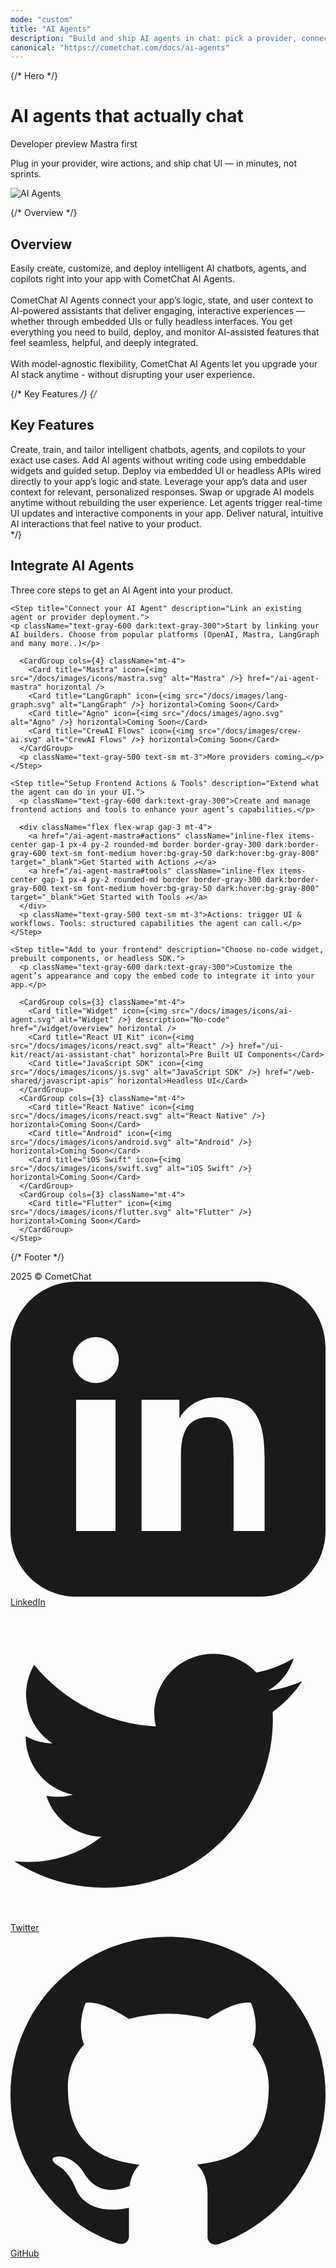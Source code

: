 ```yaml
---
mode: "custom"
title: "AI Agents"
description: "Build and ship AI agents in chat: pick a provider, connect your agent, and export UI or embed widgets."
canonical: "https://cometchat.com/docs/ai-agents"
---
```



{/* Hero */}
<div className="relative w-full flex items-center justify-center" style={{ height: '16rem', overflow: 'hidden' }}>
	<div className="absolute inset-0 bg-primary dark:bg-primary-light" style={{ opacity: 0.06 }}/>
	<div style={{maxWidth: '70rem', margin: '0 auto', padding: '0 1.25rem' }}>
		<Columns cols={2} className="items-center gap-x-12">
			<div>
        <h1 className="text-gray-700 dark:text-white" style={{ fontSize: '2.1rem', fontWeight: 700 }}>AI agents that actually chat</h1>
        <div className="flex gap-2 mt-2">
          <Badge>Developer preview</Badge>
          <Badge>Mastra first</Badge>
        </div>
        <p className="text-gray-600 dark:text-gray-300 mt-2">Plug in your provider, wire actions, and ship chat UI — in minutes, not sprints.</p>
			</div>
					<div className="flex items-center justify-center">
						<img src="/images/agent-banner.png" alt="AI Agents" className="w-full max-w-[360px]"/>
					</div>
		</Columns>
	</div>
  
</div>

<div style={{marginTop: '2rem', marginBottom: '2rem', maxWidth: '70rem', marginLeft: 'auto', marginRight: 'auto', paddingLeft: '1.25rem', paddingRight: '1.25rem' }}>

{/* Overview */}
<div className="mb-10">
  <h2 className="text-gray-700 dark:text-white text-2xl font-semibold">Overview</h2>

<p className="text-gray-600 dark:text-gray-300">
Easily create, customize, and deploy intelligent AI chatbots, agents, and copilots right into your app with CometChat AI Agents.
<br/><br/>
CometChat AI Agents connect your app’s logic, state, and user context to AI-powered assistants that deliver engaging, interactive experiences — whether through embedded UIs or fully headless interfaces. You get everything you need to build, deploy, and monitor AI-assisted features that feel seamless, helpful, and deeply integrated.
<br/><br/>
With model-agnostic flexibility, CometChat AI Agents let you upgrade your AI stack anytime - without disrupting your user experience.
</p>

</div>


{/* Key Features */}
{/* <div className="mb-10">
  <h2 className="text-gray-700 dark:text-white text-2xl font-semibold">Key Features</h2>

  <CardGroup className="mt-4" cols={3}>
    <Card title="Create & Customize with Ease">Create, train, and tailor intelligent chatbots, agents, and copilots to your exact use cases.</Card>
    <Card title="No-Code Integration">Add AI agents without writing code using embeddable widgets and guided setup.</Card>
    <Card title="Seamless Integration">Deploy via embedded UI or headless APIs wired directly to your app’s logic and state.</Card>
    <Card title="Context-Aware Intelligence">Leverage your app’s data and user context for relevant, personalized responses.</Card>
    <Card title="Model-Agnostic Flexibility">Swap or upgrade AI models anytime without rebuilding the user experience.</Card>
    <Card title="Frontend Actions">Let agents trigger real-time UI updates and interactive components in your app.</Card>
    <Card title="Engaging Experiences">Deliver natural, intuitive AI interactions that feel native to your product.</Card>
  </CardGroup>

</div> */}

<div className="mb-10">
  <h2 className="text-gray-700 dark:text-white text-2xl font-semibold">Integrate AI Agents</h2>
  <p className="text-gray-600 dark:text-gray-300">Three core steps to get an AI Agent into your product.</p>
  <Steps className="mt-6">
    
    <Step title="Connect your AI Agent" description="Link an existing agent or provider deployment.">
    <p className="text-gray-600 dark:text-gray-300">Start by linking your AI builders. Choose from popular platforms (OpenAI, Mastra, LangGraph and many more..)</p>

      <CardGroup cols={4} className="mt-4">
        <Card title="Mastra" icon={<img src="/docs/images/icons/mastra.svg" alt="Mastra" />} href="/ai-agent-mastra" horizontal />
        <Card title="LangGraph" icon={<img src="/docs/images/lang-graph.svg" alt="LangGraph" />} horizontal>Coming Soon</Card>
        <Card title="Agno" icon={<img src="/docs/images/agno.svg" alt="Agno" />} horizontal>Coming Soon</Card>
        <Card title="CrewAI Flows" icon={<img src="/docs/images/crew-ai.svg" alt="CrewAI Flows" />} horizontal>Coming Soon</Card>
      </CardGroup>
      <p className="text-gray-500 text-sm mt-3">More providers coming…</p>
    </Step>
    
    <Step title="Setup Frontend Actions & Tools" description="Extend what the agent can do in your UI.">
      <p className="text-gray-600 dark:text-gray-300">Create and manage frontend actions and tools to enhance your agent’s capabilities.</p>

      <div className="flex flex-wrap gap-3 mt-4">
        <a href="/ai-agent-mastra#actions" className="inline-flex items-center gap-1 px-4 py-2 rounded-md border border-gray-300 dark:border-gray-600 text-sm font-medium hover:bg-gray-50 dark:hover:bg-gray-800" target="_blank">Get Started with Actions ↗</a>
        <a href="/ai-agent-mastra#tools" className="inline-flex items-center gap-1 px-4 py-2 rounded-md border border-gray-300 dark:border-gray-600 text-sm font-medium hover:bg-gray-50 dark:hover:bg-gray-800" target="_blank">Get Started with Tools ↗</a>
      </div>
      <p className="text-gray-500 text-sm mt-3">Actions: trigger UI & workflows. Tools: structured capabilities the agent can call.</p>
    </Step>
    
    <Step title="Add to your frontend" description="Choose no‑code widget, prebuilt components, or headless SDK.">
      <p className="text-gray-600 dark:text-gray-300">Customize the agent’s appearance and copy the embed code to integrate it into your app.</p>

      <CardGroup cols={3} className="mt-4">
        <Card title="Widget" icon={<img src="/docs/images/icons/ai-agent.svg" alt="Widget" />} description="No‑code" href="/widget/overview" horizontal />
        <Card title="React UI Kit" icon={<img src="/docs/images/icons/react.svg" alt="React" />} href="/ui-kit/react/ai-assistant-chat" horizontal>Pre Built UI Components</Card>
        <Card title="JavaScript SDK" icon={<img src="/docs/images/icons/js.svg" alt="JavaScript SDK" />} href="/web-shared/javascript-apis" horizontal>Headless UI</Card>
      </CardGroup>
      <CardGroup cols={3} className="mt-4">
        <Card title="React Native" icon={<img src="/docs/images/icons/react.svg" alt="React Native" />} horizontal>Coming Soon</Card>
        <Card title="Android" icon={<img src="/docs/images/icons/android.svg" alt="Android" />} horizontal>Coming Soon</Card>
        <Card title="iOS Swift" icon={<img src="/docs/images/icons/swift.svg" alt="iOS Swift" />} horizontal>Coming Soon</Card>
      </CardGroup>
      <CardGroup cols={3} className="mt-4">
        <Card title="Flutter" icon={<img src="/docs/images/icons/flutter.svg" alt="Flutter" />} horizontal>Coming Soon</Card>
      </CardGroup>
    </Step>
  
  </Steps>
</div>

</div>

 {/* Footer */}
<div className="flex flex-col w-full mt-8" style={{ background: 'black' }}>
<div className="bg-black text-gray-400 py-6 px-8 flex flex-col md:flex-row justify-between items-center rounded-t-xl">
  <div className="mb-4 md:mb-0">
    2025 © CometChat
  </div>
  <div className="flex space-x-6 items-center">
    <a href="https://www.linkedin.com/company/cometchat" target="_blank" className="flex items-center space-x-1 hover:text-white transition-colors">
      <svg xmlns="http://www.w3.org/2000/svg" className="h-5 w-5" fill="currentColor" viewBox="0 0 24 24">
        <path d="M19 0h-14c-2.761 0-5 2.239-5 5v14c0 2.762 2.239 5 5 5h14c2.762 0 5-2.238 5-5v-14c0-2.761-2.238-5-5-5zm-11 19h-3v-10h3v10zm-1.5-11.268c-.966 0-1.75-.784-1.75-1.75s.784-1.75 1.75-1.75 1.75.784 1.75 1.75-.784 1.75-1.75 1.75zm13.5 11.268h-3v-5.604c0-1.337-.026-3.059-1.865-3.059-1.865 0-2.15 1.455-2.15 2.96v5.703h-3v-10h2.881v1.367h.041c.402-.76 1.384-1.561 2.847-1.561 3.044 0 3.606 2.003 3.606 4.609v5.585z"/>
      </svg>
      <span>LinkedIn</span>
    </a>
    <a href="https://x.com/cometchat" target="_blank" className="flex items-center space-x-1 hover:text-white transition-colors">
      <svg xmlns="http://www.w3.org/2000/svg" className="h-5 w-5" fill="currentColor" viewBox="0 0 24 24">
        <path d="M22.162 5.656c-.793.352-1.645.589-2.54.696a4.468 4.468 0 0 0 1.958-2.46 9.043 9.043 0 0 1-2.845 1.088 4.496 4.496 0 0 0-7.664 4.1 12.758 12.758 0 0 1-9.272-4.7 4.493 4.493 0 0 0 1.393 6.002 4.46 4.46 0 0 1-2.035-.562v.057a4.497 4.497 0 0 0 3.606 4.41 4.503 4.503 0 0 1-2.029.077 4.502 4.502 0 0 0 4.198 3.12 9.01 9.01 0 0 1-5.575 1.922c-.362 0-.721-.021-1.077-.063a12.73 12.73 0 0 0 6.901 2.021c8.282 0 12.808-6.86 12.808-12.808 0-.195-.005-.388-.014-.58a9.152 9.152 0 0 0 2.25-2.336z"/>
      </svg>
      <span>Twitter</span>
    </a>
    <a href="https://github.com/cometchat" target="_blank" className="flex items-center space-x-1 hover:text-white transition-colors">
      <svg xmlns="http://www.w3.org/2000/svg" className="h-5 w-5" fill="currentColor" viewBox="0 0 24 24">
        <path d="M12 .297c-6.63 0-12 5.373-12 12 0 5.303 3.438 9.8 8.205 11.387.6.113.82-.258.82-.577v-2.17c-3.338.726-4.033-1.416-4.033-1.416-.546-1.387-1.333-1.756-1.333-1.756-1.089-.744.084-.729.084-.729 1.205.084 1.84 1.236 1.84 1.236 1.07 1.835 2.807 1.305 3.495.997.108-.775.418-1.305.76-1.605-2.665-.3-5.467-1.332-5.467-5.932 0-1.31.467-2.382 1.235-3.222-.123-.303-.535-1.523.117-3.176 0 0 1.008-.322 3.3 1.23a11.5 11.5 0 0 1 3.003-.404 11.5 11.5 0 0 1 3.003.404c2.292-1.552 3.298-1.23 3.298-1.23.653 1.653.241 2.873.118 3.176.77.84 1.233 1.912 1.233 3.222 0 4.61-2.807 5.628-5.48 5.922.429.369.813 1.096.813 2.211v3.281c0 .319.218.694.825.576C20.565 22.092 24 17.592 24 12.297c0-6.627-5.373-12-12-12"/>
      </svg>
      <span>GitHub</span>
    </a>
  </div>
</div>
</div>

